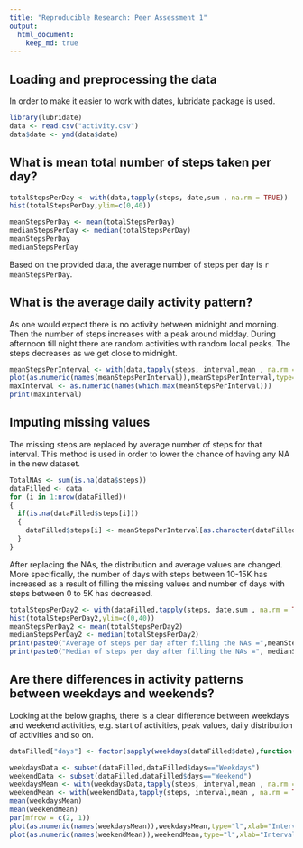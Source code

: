 ```yaml
---
title: "Reproducible Research: Peer Assessment 1"
output: 
  html_document:
    keep_md: true
---
```



## Loading and preprocessing the data

In order to make it easier to work with dates, lubridate package is used.

```r
library(lubridate)
data <- read.csv("activity.csv")
data$date <- ymd(data$date)
```

## What is mean total number of steps taken per day?


```r
totalStepsPerDay <- with(data,tapply(steps, date,sum , na.rm = TRUE))
hist(totalStepsPerDay,ylim=c(0,40))

meanStepsPerDay <- mean(totalStepsPerDay)
medianStepsPerDay <- median(totalStepsPerDay)
meanStepsPerDay
medianStepsPerDay
```

Based on the provided data, the average number of steps per day is `r meanStepsPerDay`.


## What is the average daily activity pattern?

As one would expect there is no activity between midnight and morning. Then the number of steps increases with a peak around midday. During afternoon till night there are random activities with random local peaks. The steps decreases as we get close to midnight.

```r
meanStepsPerInterval <- with(data,tapply(steps, interval,mean , na.rm = TRUE))
plot(as.numeric(names(meanStepsPerInterval)),meanStepsPerInterval,type="l",xlab="Interval",ylab="Average steps")
maxInterval <- as.numeric(names(which.max(meanStepsPerInterval)))
print(maxInterval)
```

## Imputing missing values

The missing steps are replaced by average number of steps for that interval. This method is used in order to lower the chance of having any NA in the new dataset. 

```r
TotalNAs <- sum(is.na(data$steps))
dataFilled <- data
for (i in 1:nrow(dataFilled))
{
  if(is.na(dataFilled$steps[i]))
  {
    dataFilled$steps[i] <- meanStepsPerInterval[as.character(dataFilled$interval[i])]
  }
}
```

After replacing the NAs, the distribution and average values are changed. More specifically, the number of days with steps between 10-15K has increased as a result of filling the missing values and number of days with steps between 0 to 5K has decreased.

```r
totalStepsPerDay2 <- with(dataFilled,tapply(steps, date,sum , na.rm = TRUE))
hist(totalStepsPerDay2,ylim=c(0,40))
meanStepsPerDay2 <- mean(totalStepsPerDay2)
medianStepsPerDay2 <- median(totalStepsPerDay2)
print(paste0("Average of steps per day after filling the NAs =",meanStepsPerDay2))
print(paste0("Median of steps per day after filling the NAs =", medianStepsPerDay2))
```

## Are there differences in activity patterns between weekdays and weekends?
Looking at the below graphs, there is a clear difference between weekdays and weekend activities, e.g. start of activities, peak values, daily distribution of activities and so on.

```r


dataFilled["days"] <- factor(sapply(weekdays(dataFilled$date),function(x){if(x=="Sonntag" || x=="Samstag") {"Weekend"} else {"Weekdays"}}))

weekdaysData <- subset(dataFilled,dataFilled$days=="Weekdays")
weekendData <- subset(dataFilled,dataFilled$days=="Weekend")
weekdaysMean <- with(weekdaysData,tapply(steps, interval,mean , na.rm = TRUE))
weekendMean <- with(weekendData,tapply(steps, interval,mean , na.rm = TRUE))
mean(weekdaysMean)
mean(weekendMean)
par(mfrow = c(2, 1))
plot(as.numeric(names(weekdaysMean)),weekdaysMean,type="l",xlab="Interval",ylab="Average steps", main="Weekdays",ylim = c(0,250),xlim = c(0,2500))
plot(as.numeric(names(weekendMean)),weekendMean,type="l",xlab="Interval",ylab="Average steps", main="Weekends",ylim = c(0,250),xlim = c(0,2500))

```